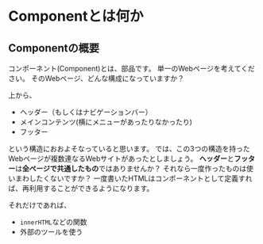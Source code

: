 # Componentとは何か
## Componentの概要
コンポーネント(Component)とは、部品です。
単一のWebページを考えてください。
そのWebページ、どんな構成になっていますか？

上から、
- ヘッダー（もしくはナビゲーションバー）
- メインコンテンツ(横にメニューがあったりなかったり)
- フッター

という構造におおよそなっていると思います。
では、この3つの構造を持ったWebページが複数連なるWebサイトがあったとしましょう。
**ヘッダー**と**フッター**は**全ページで共通したもの**ではありませんか？
それなら一度作ったものは使いまわしたくないですか？
一度書いたHTMLはコンポーネントとして定義すれば、再利用することができるようになります。

それだけであれば、
- `innerHTML`などの関数
- 外部のツールを使う

